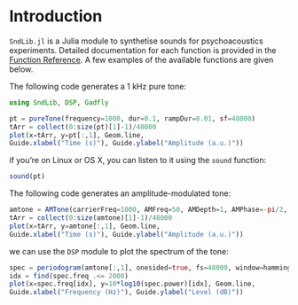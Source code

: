 
# Introduction

``SndLib.jl`` is a Julia module to synthetise sounds for psychoacoustics experiments. Detailed documentation for each function is provided in the [Function Reference](http://samcarcagno.altervista.org/SndLib/site/API/). A few examples of the available functions are given below.

The following code generates a 1 kHz pure tone:

```{julia; fig_cap="A pure tone."}
using SndLib, DSP, Gadfly

pt = pureTone(frequency=1000, dur=0.1, rampDur=0.01, sf=48000)
tArr = collect(0:size(pt)[1]-1)/48000
plot(x=tArr, y=pt[:,1], Geom.line,
Guide.xlabel("Time (s)"), Guide.ylabel("Amplitude (a.u.)"))
```

if you're on Linux or OS X, you can listen to it using the `sound` function:

```{julia; eval=false}
sound(pt)
```

The following code generates an amplitude-modulated tone:

```{julia; fig_cap="An amplitude modulated tone."}
amtone = AMTone(carrierFreq=1000, AMFreq=50, AMDepth=1, AMPhase=-pi/2, dur=0.1, rampDur=0.01, sf=48000)
tArr = collect(0:size(amtone)[1]-1)/48000
plot(x=tArr, y=amtone[:,1], Geom.line,
Guide.xlabel("Time (s)"), Guide.ylabel("Amplitude (a.u.)"))
```

we can use the `DSP` module to plot the spectrum of the tone:

```{julia; fig_cap="Spectrum of the amplitude-modulated tone."}
spec = periodogram(amtone[:,1], onesided=true, fs=48000, window=hamming)
idx = find(spec.freq .<= 2000)
plot(x=spec.freq[idx], y=10*log10(spec.power)[idx], Geom.line,
Guide.xlabel("Frequency (Hz)"), Guide.ylabel("Level (dB)"))
```




